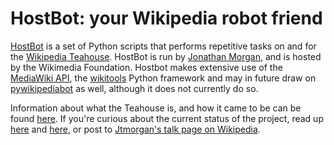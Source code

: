 = HostBot: your Wikipedia robot friend =
[http://en.wikipedia.org/wiki/User:HostBot HostBot] is a set of Python scripts that performs repetitive tasks on and for the [http://en.wikipedia.org/wiki/Wikipedia:Teahouse Wikipedia Teahouse]. HostBot is run by [http://en.wikipedia.org/wiki/User:Jtmorgan Jonathan Morgan], and is hosted by the Wikimedia Foundation. Hostbot makes extensive use of the [http://www.mediawiki.org/wiki/API:Main_page MediaWiki API], the [http://code.google.com/p/python-wikitools/ wikitools] Python framework and may in future draw on [http://www.mediawiki.org/wiki/Manual:Pywikipediabot pywikipediabot] as well, although it does not currently do so.

Information about what the Teahouse is, and how it came to be can be found [http://meta.wikimedia.org/wiki/Teahouse here]. If you're curious about the current status of the project, read up [http://meta.wikimedia.org/wiki/Research:Teahouse/Phase_2_report here] and [http://meta.wikimedia.org/wiki/Research:Teahouse/Phase_2_report/Metrics here], or post to [http://en.wikipedia.org/wiki/User_talk:Jtmorgan Jtmorgan's talk page on Wikipedia].